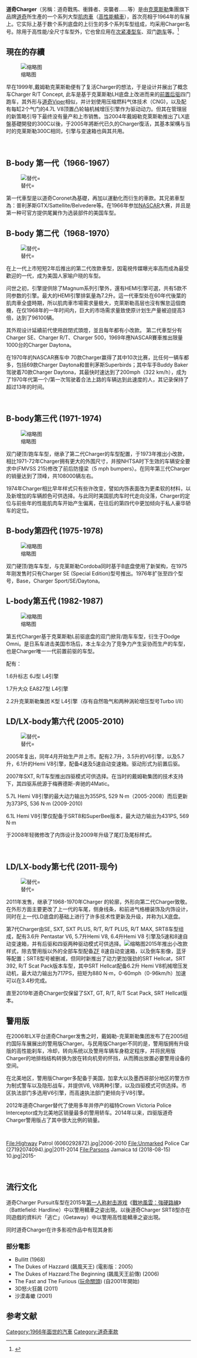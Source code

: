 {{expert|time=2014-08-02T16:47:35+00:00}}

{{Infobox automobile
| name = 道奇Charger
| image = N Conduit Av Whitelaw St td 04.jpg
| caption = 道奇Charger 第7代小改款
| manufacturer = [[道奇|道奇]]
| production = {{unbulleted list | 1966–1978 | 1981–1987 | 2005–至今 }}
| model_years = {{unbulleted list | 1966–1978| 1982–1987 | 2006–至今 }}
| aka =
| predecessor =
| class = 
}}

'''道奇Charger'''（另稱：道奇戰馬、衝鋒者、突襲者……等）是由[[克萊斯勒|克萊斯勒]]集團旗下品牌[[道奇汽车|道奇]]所生產的一个系列大型[[肌肉車|肌肉車]]（[[高性能轎車|高性能轎車]]），首次亮相于1964年的车展上。它实际上基于数个系列底盘的上衍生的多个系列车型组成，均采用Charger名号。除用于高性能/全尺寸车型外，它也曾应用在[[次紧凑型车|次紧凑型车]]、双门[[跑车|跑车]]等。<ref name=caranddriver>{{cite news|last=Swan|first=Tony|title=2015 Dodge Charger|url=http://www.caranddriver.com/news/2015-dodge-charger-photos-and-info-news|accessdate=18 April 2014|newspaper='''[[Car_and_Driver|Car and Driver]]'''|date=April 2014}}</ref>

== 現在的存續 ==

[[File:Dodge_Charger_R-T_Concept_(17087253500).jpg|缩略图]]

早在1999年,戴姆勒克莱斯勒便有了复活Charger的想法，于是设计并展出了概念车Charger R/T Concept, 此车是基于克莱斯勒LH底盘上改进而来的[[前置后驱|前置后驱]]四门跑车，其外形与[[道奇毒蛇|道奇Viper]]相似，并计划使用压缩燃料气体技术（CNG)，以及配有每缸2个气门的4.7L V8顶置凸轮轴机械增压引擎作为驱动动力。但其在管理层的新策略引导下最终没有量产和上市销售。当2004年戴姆勒克萊斯勒推出了LX底盤基礎開發的300C以後，于2005年將断代已久的Charger復活，其基本架構与当时的克莱斯勒300C相同，引擎与变速箱也與其共用。

<br />

== B-body 第一代（1966-1967） ==

[[File:1966_Dodge_Charger_(28859576080).jpg|替代=]]

第一代車型是以道奇Coronet為基礎，再加以運動化而衍生的車款。其兄弟車型為：普利茅斯GTX/Sattellite/Belvedere等。在1966年参加[[NASCAR|NASCAR]]大赛，并且是第一种可官方提供尾翼作为选装部件的美国车型。

== B-body 第二代（1968-1970） ==

[[File:1968_Dodge_Charger_(15942903475).jpg|替代=]]

在上一代上市短短2年后推出的第二代改款車型，因電視传媒曝光率高而成為最受歡迎的一代，成为美国人家喻户晓的车型。

问世之初，引擎提供除了Magnum系列引擎外，還有HEMI引擎可選，共有5款不同参数的引擎。最大的HEMI引擎排氣量為7.2升。這一代車型处在60年代後葉的肌肉車全盛時期，所以肌肉車市場需求量极大，克萊斯勒高层也沒有懈怠這個商機，在仅1968年的一年时间内，巨大的市场需求量致使原计划生产量被迫提高3倍，达到了96100辆。

其外观设计延續前代使用啟閉式頭燈，並且每年都有小改款。
第二代車型分有Charger SE、Charger R/T、Charger 500，1969年應NASCAR賽車推出限量1000台的Charger Daytona。

在1970年的NASCAR赛车中 70款Charger赢得了其中10次比赛，比任何一辆车都多，包括69款Charger Daytona和普利茅斯Superbirds；其中车手Buddy Baker驾驶着70款Charger Daytona，其最快时速达到了200mph（322 km/h），成为了1970年代第一个/第一次驾驶着合法上路的车辆达到此速度的人，其记录保持了超过13年的时间。

<br />

== B-body第三代 (1971-1974) ==

[[File:Dodge_Charger_Mk3_(36357802673).jpg|缩略图]]

双门硬顶/跑车车型，继承了第二代Charger的车型配置，于1973年推出小改款，相比1971-72年Charger拥有更大的外围尺寸，并按NHTSA时下生效的车辆安全要求中(FMVSS 215)修改了前后防撞梁（5 mph bumpers）。在同年第三代Charger的销量达到了顶峰，共108000辆左右。

1974年Charger相比早年样式只有些许改变，譬如内饰表面改为更柔软的材料，以及新增加的车辆颜色可供选择。与此同时美国肌肉车时代走向没落，Charger的定位与前些年的性能肌肉车开始产生偏离，在往后的第四代中更加倾向于私人豪华轿车的定位。

== B-body第四代 (1975-1978) ==

[[File:1975_Dodge_Charger_SE_(28360396136).jpg|缩略图]]

双门硬顶/跑车车型，与克莱斯勒Cordoba同时基于B底盘使用了新架构，在1975年刚发售时只有Charger SE (Special Edition)型号推出。1976年扩张至四个型号，Base，Charger Sport/SE/Daytona。

== L-body第五代 (1982-1987) ==

[[File:1987shelby.jpg|缩略图]]

第五代Charger基于克莱斯勒L前驱底盘的双门掀背/跑车车型，衍生于Dodge Omni。是日系车进击美国市场后，本土车企为了竞争力产生妥协而生产的车型，也是Charger唯一一代前置前驱的车型。

配有：

1.6升标志 6J型 L4引擎

1.7升大众 EA827型 L4引擎

2.2升克莱斯勒集团 K型 L4引擎（存有自然吸气和两种涡轮增压型号Turbo I/II）

== LD/LX-body第六代 (2005-2010) ==

[[File:Dodge-Charger-Daytona.jpg|替代=]]

2005年复出，同年4月开始生产并上市。配有2.7升，3.5升的V6引擎，以及5.7升，6.1升的Hemi V8引擎，配备4速及5速自动变速箱。驱动形式为前置后驱。

2007年SXT, R/T车型推出四驱模式可供选择。在当时的戴姆勒集团的技术支持下，其四驱系统源于梅赛德斯-奔驰的4Matic。

5.7L Hemi V8引擎的最大动力输出为355PS, 529 N⋅m（2005-2008）而后更新为373PS, 536 N⋅m (2009-2010)

6.1L Hemi V8引擎仅配备于SRT8和SuperBee版本，最大动力输出为431PS, 569 N⋅m

于2008年轻微修改了内饰设计及2009年升级了尾灯及尾标样式。

<br />

== LD/LX-body第七代 (2011-现今) ==

[[File:2011_Dodge_Charger_(34760431540).jpg|替代=]]

2011年发售，继承了1968-1970年Charger 的轮廓，外形向第二代Charger致敬。在外形方面主要更改了上一代的车尾，侧身线条，和前进气格栅装饰及内饰设计，同时在上一代LD底盘的基础上进行了许多技术性更新及升级，并称为LX底盘。

第7代Charger由SE, SXT, SXT PLUS, R/T, R/T PLUS, R/T MAX, SRT8车型组成，配有3.6升 Pentastar V6, 5.7升Hemi V8, 6.4升Hemi V8 引擎及5速和8速自动变速箱，并有后驱和四驱两种驱动模式可供选择。[[File:2015_Dodge_Charger_SRT_Hellcat_(21607570552).jpg|缩略图]]2015年推出小改款样式，除去警用版以外的全部车型配备[[ZF|ZF]] 8速自动变速箱，以及倒车影像，蓝牙等配置；SRT8型号被删减，但同时新推出了动力更加强劲的SRT Hellcat，SRT 392, R/T Scat Pack版本车型，其中SRT Hellcat配备6.2升 Hemi V8机械增压发动机，最大动力输出为717PS，扭矩为880 N⋅m，0-60mph（0-96km/h）加速可以在3.4秒完成。

直至2019年道奇Charger仅保留了SXT, GT, R/T, R/T Scat Pack, SRT Hellcat版本。

== 警用版 ==

在2006年LX平台道奇Charger发售之时，戴姆勒-克莱斯勒集团发布了在2005纽约国际车展展出的警用版Charger。与民用版Charger不同的是，警用版拥有升级版的高性能刹车，冷却，转向系统以及警用车辆车身稳定程序，并将民用版Charger的地排档结构转换为放在转向机旁的怀挡，从而腾出放置必要警用设备的空间。

在北美地区，警用版Charger多配备于美国，加拿大以及墨西哥部分地区的警方作为制式警车以及隐形战车，并提供V6, V8两种引擎，以及四驱模式可供选择。市区执法部门多选用V6引擎，而高速执法部门更倾向于V8引擎。

2012年道奇Charger替代了使用多年并停产的福特Crown Victoria Police Interceptor成为北美地区销量最多的警用轿车。2014年以来，四驱版道奇Charger警用版占了其中很大比例的销量。

<br /><gallery mode="packed-overlay" caption="道奇Charger 警用版">
File:Highway Patrol (6060292872).jpg|2006-2010
File:Unmarked Police Car (27192074094).jpg|2011-2014
File:Parsons Jamaica td (2018-08-15) 10.jpg|2015-
</gallery><br />

== 流行文化 ==

道奇Charger Pursuit车型在2015年[[第一人称射击游戏|第一人称射击游戏]]《[[战地：硬仗|戰地風雲：強硬路線]]》（Battlefield: Hardline）中以警用轎車之姿出現。以後道奇Charger SRT8型亦在同遊戲的資料片「逃亡」（Getaway）中以警用高性能轎車之姿出現。

同时道奇Charger在许多影视作品中有现其身影

=== 部分電影 ===

* Bullitt (1968)
* The Dukes of Hazzard (飆風天王) (電影版：2005)
* The Dukes of Hazzard:The Beginning (飆風天王前傳) (2006)
* The Fast and The Furious ([[玩命關頭|玩命關頭]]) (自2001年開始)
* 3D怒火狂飆 (2011)
* 沙漠毒蠍 (2001)

==参考文献==
{{reflist}}


[[Category:1966年面世的汽車|Category:1966年面世的汽車]]
[[Category:道奇車款|Category:道奇車款]]